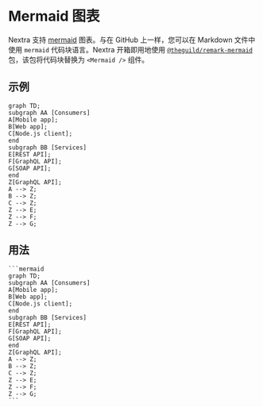 # Mermaid 图表

Nextra 支持 [mermaid](https://mermaid.js.org) 图表。与在 GitHub 上一样，您可以在 Markdown 文件中使用 `mermaid` 代码块语言。Nextra 开箱即用地使用 [`@theguild/remark-mermaid`](https://npmjs.com/package/@theguild/remark-mermaid) 包，该包将代码块替换为 `<Mermaid />` 组件。

## 示例

```mermaid
graph TD;
subgraph AA [Consumers]
A[Mobile app];
B[Web app];
C[Node.js client];
end
subgraph BB [Services]
E[REST API];
F[GraphQL API];
G[SOAP API];
end
Z[GraphQL API];
A --> Z;
B --> Z;
C --> Z;
Z --> E;
Z --> F;
Z --> G;
```

## 用法

````mdx filename="Markdown"
```mermaid
graph TD;
subgraph AA [Consumers]
A[Mobile app];
B[Web app];
C[Node.js client];
end
subgraph BB [Services]
E[REST API];
F[GraphQL API];
G[SOAP API];
end
Z[GraphQL API];
A --> Z;
B --> Z;
C --> Z;
Z --> E;
Z --> F;
Z --> G;
```
````
